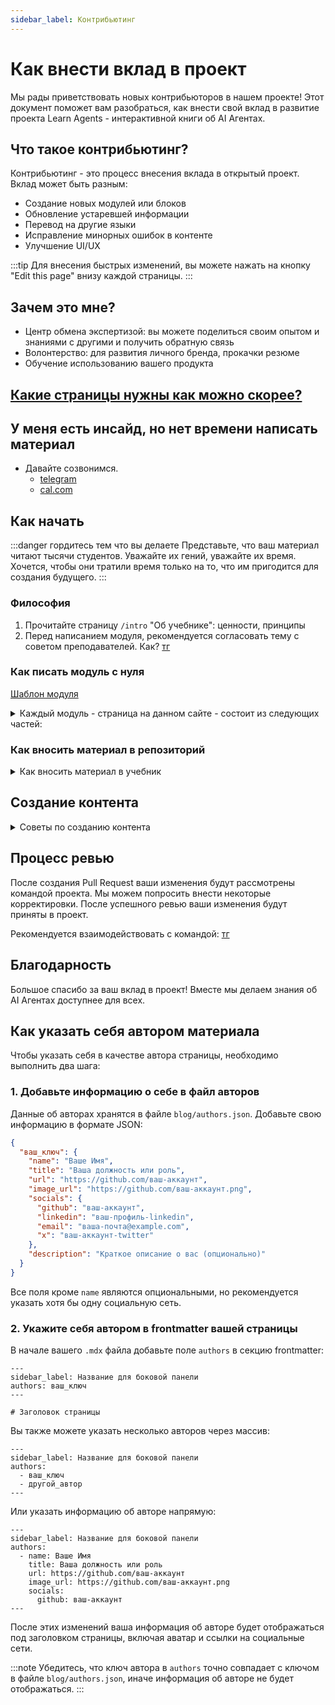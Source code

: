 ```yaml
---
sidebar_label: Контрибьютинг
---
```


# Как внести вклад в проект

Мы рады приветствовать новых контрибьюторов в нашем проекте! Этот документ поможет вам разобраться, как внести свой вклад в развитие проекта Learn Agents - интерактивной книги об AI Агентах.

## Что такое контрибьютинг?

Контрибьютинг - это процесс внесения вклада в открытый проект. Вклад может быть разным:
- Создание новых модулей или блоков
- Обновление устаревшей информации
- Перевод на другие языки
- Исправление минорных ошибок в контенте
- Улучшение UI/UX

:::tip
Для внесения быстрых изменений, вы можете нажать на кнопку "Edit this page" внизу каждой страницы.
:::

## Зачем это мне?

- Центр обмена экспертизой: вы можете поделиться своим опытом и знаниями с другими и получить обратную связь
- Волонтерство: для развития личного бренда, прокачки резюме
- Обучение использованию вашего продукта

## [Какие страницы нужны как можно скорее?](orders)

## У меня есть инсайд, но нет времени написать материал

- Давайте созвонимся. 
   - [telegram](https://t.me/nongilgamesj)
   - [cal.com](https://cal.com/merkulov)

## Как начать

:::danger гордитесь тем что вы делаете
Представьте, что ваш материал читают тысячи студентов. Уважайте их гений, уважайте их время. Хочется, чтобы они тратили время только на то, что им пригодится для создания будущего.
:::

### Философия

1. Прочитайте страницу `/intro` "Об учебнике": ценности, принципы
2. Перед написанием модуля, рекомендуется согласовать тему с советом преподавателей. Как? [тг](https://t.me/nongilgamesj)

### Как писать модуль с нуля

[Шаблон модуля](https://github.com/all-mute/learn-agents/blob/main/template-ru.mdx)

<details>
<summary>Каждый модуль - страница на данном сайте - состоит из следующих частей:</summary>

#### Введение
Начните с краткого введения, которое объясняет, что будет изучаться на этой странице. Добавьте мотивацию, чтобы заинтересовать читателя. Хорошая мотивация - решение жизненной проблемы, промышленный кейс, история неудачи.

Цели обучения: Определите, что читатель должен уметь делать после изучения материала. Это поможет сфокусировать внимание на ключевых аспектах.

#### Вопросы
Перечислите основные вопросы, которые будут обсуждаться. Это поможет читателю понять, на что обратить внимание.

#### Шаги обучения
Разделите материал на логические шаги или этапы. Это может быть последовательность действий или концепций, которые нужно изучить.

В основные шаги должно попасть как можно меньше материала - но достаточно, чтобы осваивать следущие модули и найти Applied AI работу (как ориентир)

Дополнительные шаги: Включите дополнительные шаги для более глубокого изучения темы, если это необходимо.

#### Подытог модуля

его полезно прочитать, чтобы мозг еще раз пробежался по материалу

#### Exercises
Сложные вопросы. Во время размышления над ними вам будет тяжело, но это нормально. Именно в этот момент мозг активно формирует новые нейронные связи.

### Рассказ о своем продукте или теме, косвенно относящейся к агентам

Selling is helping - но ваш продукт может присутствовать в уроке лишь косвенно. Также вы будете должны рассказать про конкурентов.

- Если напрямую бьётся с агентами и critical знание для работы, то идёт в родмапу

- Если бьётся с агентами но для работы знание не обязательное, то идёт в родмапу с пометкой бонусного/профессионального материала (зелёная/фиолетовая галочка на карте)

- Если с агентами не бьётся, помещается в extra блок, с ссылками на страницу из основной программы 
Или на страницах основной программы, но в экстра шагах

</details>

### Как вносить материал в репозиторий

<details>
<summary>Как вносить материал в учебник</summary>

1. **Форкните репозиторий**  
   Создайте форк нашего основного репозитория:
   - [github.com/all-mute/learn-agents](https://github.com/all-mute/learn-agents)

2. Клонируйте свой форк на локальную машину

3. Введите команды:
   ```bash
   # Установите зависимости
   npm install

   # Запустите локальную версию
   npx docusaurus start --locale ru 
   ```

4. Внесите изменения в файлы

5. Создайте Pull Request

Может помочь видео (и чатгпт):
<iframe width="560" height="315" src="https://www.youtube.com/embed/CML6vfKjQss?si=ILGJemXDu8jAF0gH" title="YouTube video player" frameborder="0" allow="accelerometer; autoplay; clipboard-write; encrypted-media; gyroscope; picture-in-picture; web-share" referrerpolicy="strict-origin-when-cross-origin" allowfullscreen></iframe>

</details>

## Создание контента

<details>
<summary>Советы по созданию контента</summary>

### [Документация Docusaurus](https://docusaurus.io/docs)

### [Markdown Features](https://docusaurus.io/docs/2.x/markdown-features)

### Структура проекта

Контент размещается в следующих директориях:
- Английская версия: `/docs/`
- Русская версия: `/i18n/ru/docusaurus-plugin-content-docs/current/`

### Форматирование

- Используйте Markdown для базового форматирования
- Для более сложных компонентов используйте MDX
- Изображения храните в `/static/img/`

### Пример добавления нового материала

1. Создайте новый файл `.mdx` в соответствующей директории
2. Добавьте метаданные в начало файла:
   ```mdx
   ---
   sidebar_label: Название для боковой панели
   ---

   # Заголовок страницы
   ```
3. Напишите и отформатируйте ваш контент

### Добавление страницы в навигацию

Чтобы ваша новая страница отображалась в боковой панели навигации, необходимо добавить её в файл `sidebars.ts` в корне проекта:

1. Откройте файл `sidebars.ts`
2. Найдите соответствующую категорию для вашей страницы
3. Добавьте путь к вашему файлу в соответствующий раздел:

```typescript
// Пример добавления новой страницы в категорию Handbook
{
  type: 'category',
  label: 'Handbook',
  items: [
    'handbook/introduction',
    'handbook/contributing', // существующие страницы
    'handbook/ваша-новая-страница', // ваша новая страница
  ],
},
```

Обратите внимание, что путь указывается без расширения `.mdx` и относительно директории `docs/` или `i18n/ru/docusaurus-plugin-content-docs/current/`.

</details>

## Процесс ревью

После создания Pull Request ваши изменения будут рассмотрены командой проекта. 
Мы можем попросить внести некоторые корректировки. После успешного ревью ваши изменения будут приняты в проект.

Рекомендуется взаимодействовать с командой: [тг](https://t.me/nongilgamesj)

## Благодарность

Большое спасибо за ваш вклад в проект! Вместе мы делаем знания об AI Агентах доступнее для всех.

## Как указать себя автором материала

Чтобы указать себя в качестве автора страницы, необходимо выполнить два шага:

### 1. Добавьте информацию о себе в файл авторов

Данные об авторах хранятся в файле `blog/authors.json`. Добавьте свою информацию в формате JSON:

```json
{
  "ваш_ключ": {
    "name": "Ваше Имя",
    "title": "Ваша должность или роль",
    "url": "https://github.com/ваш-аккаунт",
    "image_url": "https://github.com/ваш-аккаунт.png",
    "socials": {
      "github": "ваш-аккаунт",
      "linkedin": "ваш-профиль-linkedin",
      "email": "ваша-почта@example.com",
      "x": "ваш-аккаунт-twitter"
    },
    "description": "Краткое описание о вас (опционально)"
  }
}
```

Все поля кроме `name` являются опциональными, но рекомендуется указать хотя бы одну социальную сеть.

### 2. Укажите себя автором в frontmatter вашей страницы

В начале вашего `.mdx` файла добавьте поле `authors` в секцию frontmatter:

```mdx
---
sidebar_label: Название для боковой панели
authors: ваш_ключ
---

# Заголовок страницы
```

Вы также можете указать несколько авторов через массив:

```mdx
---
sidebar_label: Название для боковой панели
authors: 
  - ваш_ключ
  - другой_автор
---
```

Или указать информацию об авторе напрямую:

```mdx
---
sidebar_label: Название для боковой панели
authors:
  - name: Ваше Имя
    title: Ваша должность или роль
    url: https://github.com/ваш-аккаунт
    image_url: https://github.com/ваш-аккаунт.png
    socials:
      github: ваш-аккаунт
---
```

После этих изменений ваша информация об авторе будет отображаться под заголовком страницы, включая аватар и ссылки на социальные сети.

:::note
Убедитесь, что ключ автора в `authors` точно совпадает с ключом в файле `blog/authors.json`, иначе информация об авторе не будет отображаться.
:::





